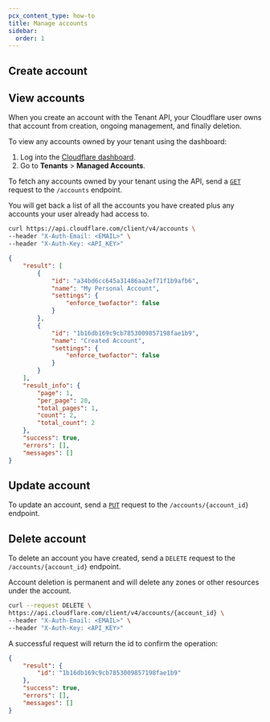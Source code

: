 ```yaml
---
pcx_content_type: how-to
title: Manage accounts
sidebar:
  order: 1
---
```



<Render file="account-preamble" />

## Create account

<Render file="account-preamble" />

<Tabs syncKey="dashPlusAPI"> <TabItem label="Dashboard">

<Render file="create-account-dash" />

</TabItem> <TabItem label="API">

<Render file="create-account-api" />

</TabItem> </Tabs>

## View accounts

When you create an account with the Tenant API, your Cloudflare user owns that account from creation, ongoing management, and finally deletion.

<Tabs syncKey="dashPlusAPI"> <TabItem label="Dashboard">

To view any accounts owned by your tenant using the dashboard:

1. Log into the [Cloudflare dashboard](https://dash.cloudflare.com).
2. Go to **Tenants** > **Managed Accounts**.

</TabItem> <TabItem label="API">

To fetch any accounts owned by your tenant using the API, send a [`GET`](/api/resources/accounts/methods/list/) request to the `/accounts` endpoint.

You will get back a list of all the accounts you have created plus any accounts your user already had access to.

```bash title="Request"
curl https://api.cloudflare.com/client/v4/accounts \
--header "X-Auth-Email: <EMAIL>" \
--header "X-Auth-Key: <API_KEY>"
```

```json title="Response"
{
	"result": [
		{
			"id": "a34bd6cc645a31486aa2ef71f1b9afb6",
			"name": "My Personal Account",
			"settings": {
				"enforce_twofactor": false
			}
		},
		{
			"id": "1b16db169c9cb7853009857198fae1b9",
			"name": "Created Account",
			"settings": {
				"enforce_twofactor": false
			}
		}
	],
	"result_info": {
		"page": 1,
		"per_page": 20,
		"total_pages": 1,
		"count": 2,
		"total_count": 2
	},
	"success": true,
	"errors": [],
	"messages": []
}
```

</TabItem> </Tabs>

## Update account

To update an account, send a [`PUT`](/api/resources/accounts/methods/update/) request to the `/accounts/{account_id}` endpoint.

## Delete account

To delete an account you have created, send a `DELETE` request to the `/accounts/{account_id}` endpoint.

Account deletion is permanent and will delete any zones or other resources under the account.

```bash title="Request"
curl --request DELETE \
https://api.cloudflare.com/client/v4/accounts/{account_id} \
--header "X-Auth-Email: <EMAIL>" \
--header "X-Auth-Key: <API_KEY>"
```

A successful request will return the id to confirm the operation:

```json title="Response"
{
	"result": {
		"id": "1b16db169c9cb7853009857198fae1b9"
	},
	"success": true,
	"errors": [],
	"messages": []
}
```
